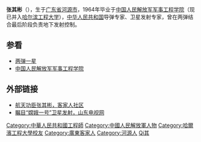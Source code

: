 {{expand|time=2010-05-16T12:33:59+00:00}}
'''张其彬'''（{{bd|1935年||catidx=Zhang張}}），生于[[广东省|广东省]][[河源市|河源市]]，1964年毕业于[[中国人民解放军军事工程学院|中国人民解放军军事工程学院]]（现已并入[[哈尔滨工程大学|哈尔滨工程大学]]），[[中华人民共和国|中华人民共和国]]导弹专家、卫星发射专家，曾在两弹结合最后阶段负责地下发射控制。

==参看==
*[[两弹一星|两弹一星]]
*[[中国人民解放军军事工程学院|中国人民解放军军事工程学院]]

==外部链接==
*[http://www.hakkaonline.com/forum/viewthread.php?tid=5282 航天功臣张其彬，客家人社区]{{dead link|date=2018年2月 |bot=InternetArchiveBot |fix-attempted=yes }}
*[http://s.iqilu.com/news/shipin/xinwen60/200710/83375.htm 瞩目“嫦娥一号”卫星发射，山东电视网]

{{中華人民共和國航天}}

{{DEFAULTSORT:Zhang張}}
[[Category:中華人民共和國工程師|Category:中華人民共和國工程師]]
[[Category:中國人民解放軍人物|Category:中國人民解放軍人物]]
[[Category:哈爾濱工程大學校友|Category:哈爾濱工程大學校友]]
[[Category:廣東客家人|Category:廣東客家人]]
[[Category:河源人|Category:河源人]]
[[Category:張姓|Qi其]]